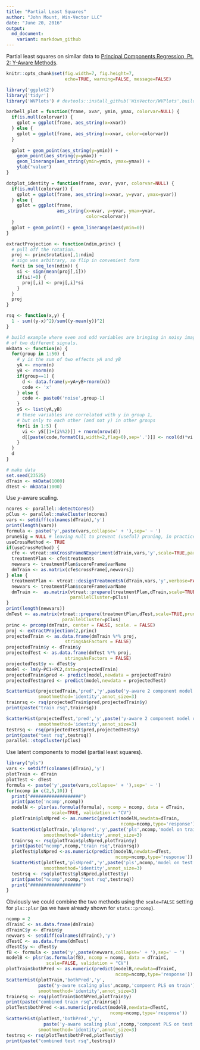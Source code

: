 ```yaml
---
title: "Partial Least Squares"
author: "John Mount, Win-Vector LLC"
date: "June 20, 2016"
output:
  md_document:
    variant: markdown_github
---
```


Partial least squares on similar data to [Principal Components Regression, Pt. 2: Y-Aware Methods](https://github.com/WinVector/Examples/blob/master/PCR/YAwarePCA.md).


```r
knitr::opts_chunk$set(fig.width=7, fig.height=7,
                      echo=TRUE, warning=FALSE, message=FALSE)

library('ggplot2')
library('tidyr')
library('WVPlots') # devtools::install_github('WinVector/WVPlots',build_vignettes=TRUE)

barbell_plot = function(frame, xvar, ymin, ymax, colorvar=NULL) {
  if(is.null(colorvar)) {
    gplot = ggplot(frame, aes_string(x=xvar))
  } else {
    gplot = ggplot(frame, aes_string(x=xvar, color=colorvar))
  }
  
  gplot + geom_point(aes_string(y=ymin)) + 
    geom_point(aes_string(y=ymax)) +
    geom_linerange(aes_string(ymin=ymin, ymax=ymax)) +
    ylab("value")
}

dotplot_identity = function(frame, xvar, yvar, colorvar=NULL) {
  if(is.null(colorvar)) {
    gplot = ggplot(frame, aes_string(x=xvar, y=yvar, ymax=yvar))
  } else {
    gplot = ggplot(frame, 
                   aes_string(x=xvar, y=yvar, ymax=yvar, 
                              color=colorvar))
  }
  gplot + geom_point() + geom_linerange(aes(ymin=0))
}

extractProjection <- function(ndim,princ) {
  # pull off the rotation.  
  proj <- princ$rotation[,1:ndim] 
  # sign was arbitrary, so flip in convenient form
  for(i in seq_len(ndim)) {
    si <- sign(mean(proj[,i]))
    if(si!=0) {
      proj[,i] <- proj[,i]*si
    }
  }
  proj
}

rsq <- function(x,y) {
  1 - sum((y-x)^2)/sum((y-mean(y))^2)
}
```


```r
# build example where even and odd variables are bringing in noisy images
# of two different signals.
mkData <- function(n) {
  for(group in 1:50) {
    # y is the sum of two effects yA and yB
    yA <- rnorm(n)
    yB <- rnorm(n)
    if(group==1) {
      d <- data.frame(y=yA+yB+rnorm(n))
      code <- 'x'
    } else {
      code <- paste0('noise',group-1)
    }
    yS <- list(yA,yB)
    # these variables are correlated with y in group 1,
    # but only to each other (and not y) in other groups
    for(i in 1:5) {
      vi <- yS[[1+(i%%2)]] + rnorm(nrow(d))
      d[[paste(code,formatC(i,width=2,flag=0),sep='.')]] <- ncol(d)*vi
    }
  }
  d
}
```


```r
# make data
set.seed(23525)
dTrain <- mkData(1000)
dTest <- mkData(1000)
```

Use *y*-aware scaling.

```r
ncores <- parallel::detectCores()
pClus <- parallel::makeCluster(ncores)
vars <- setdiff(colnames(dTrain),'y')
print(length(vars))
formula <- paste('y',paste(vars,collapse=' + '),sep=' ~ ')
pruneSig = NULL # leaving null to prevent (useful) pruning, in practice set to 1/length(vars) or some such.
useCrossMethod <- TRUE
if(useCrossMethod) {
  cfe <- vtreat::mkCrossFrameNExperiment(dTrain,vars,'y',scale=TRUE,parallelCluster=pClus)
  treatmentPlan <- cfe$treatments
  newvars <- treatmentPlan$scoreFrame$varName
  dmTrain <- as.matrix(cfe$crossFrame[,newvars])
} else {
  treatmentPlan <- vtreat::designTreatmentsN(dTrain,vars,'y',verbose=FALSE,parallelCluster=pClus)
  newvars <- treatmentPlan$scoreFrame$varName
  dmTrain <-  as.matrix(vtreat::prepare(treatmentPlan,dTrain,scale=TRUE,pruneSig=pruneSig)[,newvars],
                        parallelCluster=pClus)
}
print(length(newvars))
dmTest <- as.matrix(vtreat::prepare(treatmentPlan,dTest,scale=TRUE,pruneSig=pruneSig)[,newvars],
                     parallelCluster=pClus)
princ <- prcomp(dmTrain, center = FALSE, scale. = FALSE)
proj <- extractProjection(2,princ)
projectedTrain <- as.data.frame(dmTrain %*% proj,
                      stringsAsFactors = FALSE)
projectedTrain$y <- dTrain$y
projectedTest <- as.data.frame(dmTest %*% proj,
                      stringsAsFactors = FALSE)
projectedTest$y <- dTest$y
model <- lm(y~PC1+PC2,data=projectedTrain)
projectedTrain$pred <- predict(model,newdata = projectedTrain)
projectedTest$pred <- predict(model,newdata = projectedTest)

ScatterHist(projectedTrain,'pred','y',paste('y-aware 2 component model on train'),
            smoothmethod='identity',annot_size=3)
trainrsq <- rsq(projectedTrain$pred,projectedTrain$y)
print(paste("train rsq",trainrsq))

ScatterHist(projectedTest,'pred','y',paste('y-aware 2 component model on test'),
            smoothmethod='identity',annot_size=3)
testrsq <- rsq(projectedTest$pred,projectedTest$y)
print(paste("test rsq",testrsq))
parallel::stopCluster(pClus)
```

Use latent components to model (partial least squares).

```r
library("pls")
vars <- setdiff(colnames(dTrain),'y')
plotTrain <- dTrain
plotTest <- dTest
formula <- paste('y',paste(vars,collapse=' + '),sep=' ~ ')
for(ncomp in c(2,5,10)) {
  print("###################")
  print(paste('ncomp',ncomp))
  modelN <- plsr(as.formula(formula), ncomp = ncomp, data = dTrain, 
                 scale=TRUE, validation = "CV")
  plotTrain$plsNpred <- as.numeric(predict(modelN,newdata=dTrain,
                                           ncomp=ncomp,type='response'))
  ScatterHist(plotTrain,'plsNpred','y',paste('pls',ncomp,'model on train'),
              smoothmethod='identity',annot_size=3)
  trainrsq <- rsq(plotTrain$plsNpred,plotTrain$y)
  print(paste("ncomp",ncomp,"train rsq",trainrsq))
  plotTest$plsNpred <-as.numeric(predict(modelN,newdata=dTest,
                                         ncomp=ncomp,type='response'))
  ScatterHist(plotTest,'plsNpred','y',paste('pls',ncomp,'model on test'),
              smoothmethod='identity',annot_size=3)
  testrsq <- rsq(plotTest$plsNpred,plotTest$y)
  print(paste("ncomp",ncomp,"test rsq",testrsq))
  print("###################")
}
```

Obviously we could combine the two methods using the `scale=FALSE` setting for `pls::plsr` (as we have already shown for `stats::prcomp`).

```r
ncomp = 2
dTrainC <- as.data.frame(dmTrain)
dTrainC$y <- dTrain$y
newvars <- setdiff(colnames(dTrainC),'y')
dTestC <- as.data.frame(dmTest)
dTestC$y <- dTest$y
fB <- formula <- paste('y',paste(newvars,collapse=' + '),sep=' ~ ')
modelB <- plsr(as.formula(fB), ncomp = ncomp, data = dTrainC, 
               scale=FALSE, validation = "CV")
plotTrain$bothPred <- as.numeric(predict(modelB,newdata=dTrainC,
                                         ncomp=ncomp,type='response'))
ScatterHist(plotTrain,'bothPred','y',
            paste('y-aware scaling plus',ncomp,'compoent PLS on train'),
            smoothmethod='identity',annot_size=3)
trainrsq <- rsq(plotTrain$bothPred,plotTrain$y)
print(paste("combined train rsq",trainrsq))
plotTest$bothPred <-as.numeric(predict(modelB,newdata=dTestC,
                                       ncomp=ncomp,type='response'))
ScatterHist(plotTest,'bothPred','y',
              paste('y-aware scaling plus',ncomp,'compoent PLS on test'),
            smoothmethod='identity',annot_size=3)
testrsq <- rsq(plotTest$bothPred,plotTest$y)
print(paste("combined test rsq",testrsq))
```
